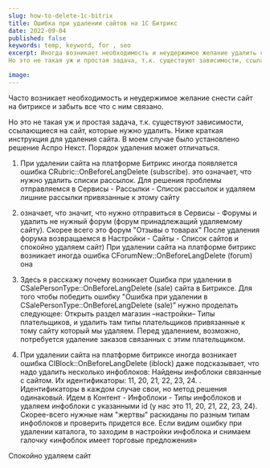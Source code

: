 ```yaml
---
slug: how-to-delete-1c-bitrix
title: Ошибка при удалении сайтов на 1С Битрикс
date: 2022-09-04
published: false
keywords: temp, keyword, for , seo
excerpt: Иногда возникает необходимость и неудержимое желание удалить сайт на битриксе и забыть все, что с ним связано.
Но это не такая уж и простая задача, т.к. существуют зависимости, ссылающиеся на сайт.

image:
---
```


Часто возникает необходимость и неудержимое желание снести сайт на битриксе и забыть все что с ним связано.

Но это не такая уж и простая задача, т.к. существуют зависимости, ссылающиеся на сайт, которые нужно удалить.
Ниже краткая инструкция для удаления сайта.
В моем случае было установлено решение Аспро Некст. Порядок удаления может отличаться.

1) При удалении сайта на платформе Битрикс иногда появляется ошибка CRubric::OnBeforeLangDelete (subscribe). это означает, что нужно удалить списки рассылок.
Для решения проблемы отправляемся в Сервисы - Рассылки - Список рассылок и удаляем лишние рассылки привязанные к этому сайту
2) означает, что значит, что нужно отправиться в Сервисы - Форумы и удалить не нужный форум (форум принадлежащий удаляемому сайту). Скорее всего это форум "Отзывы о товарах"
После удаления форума возвращаемся в Настройки - Сайты - Список сайтов и спокойно удаляем сайт) При удалении сайта на платформе битрикс возникает иногда ошибка CForumNew::OnBeforeLangDelete (forum) она

3) Здесь я расскажу почему возникает Ошибка при удалении в CSalePersonType::OnBeforeLangDelete (sale) сайта в Битриксе.
Для того чтобы победить ошибку "Ошибка при удалении в CSalePersonType::OnBeforeLangDelete (sale)” нужно проделать следующее:
Открыть раздел  магазин –настройки– Типы плательщиков, и удалить там типы плательщиков привязанные к тому сайту который мы удаляем. Перед удалением, возможно, потребуется удаление заказов связанных с этим плательщиком.
4) При удалении сайта на платформе битриксе иногда возникает ошибка CIBlock::OnBeforeLangDelete (iblock) даже подсказывает, что надо удалить несколько инфоблоков: Найдены инфоблоки связанные с сайтом. Их идентификаторы: 11, 20, 21, 22, 23, 24. . Идентификаторы в каждом случае свои, но метод решения одинаковый.
Идем в Контент - Инфоблоки - Типы инфоблоков и удаляем инфоблоки с указанными id (у нас это 11, 20, 21, 22, 23, 24). Скорее-всего нужные нам "жертвы" раскиданы по разным типам инфоблоков и проверить придется все.
Если видим ошибку при удалении каталога, то заходим в настройки инфоблока и снимаем галочку «инфоблок имеет торговые предложения»

Спокойно удаляем сайт
